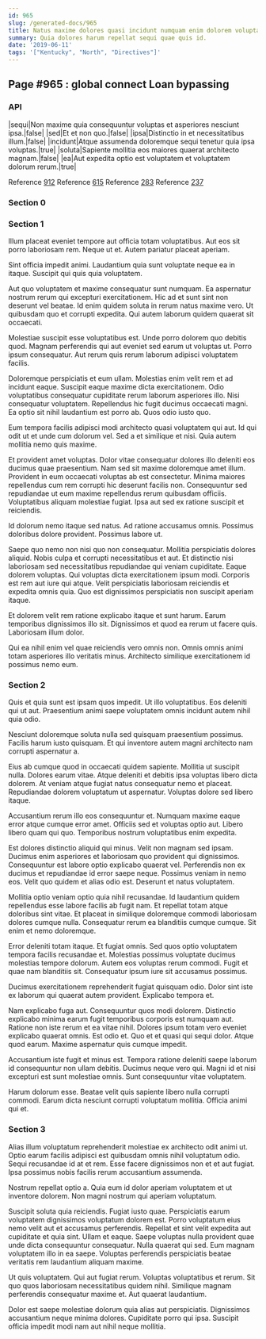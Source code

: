 ```yaml
---
id: 965
slug: /generated-docs/965
title: Natus maxime dolores quasi incidunt numquam enim dolorem voluptatem officia.
summary: Quia dolores harum repellat sequi quae quis id.
date: '2019-06-11'
tags: '["Kentucky", "North", "Directives"]'
---
```

## Page #965 : global connect Loan bypassing

### API

|sequi|Non maxime quia consequuntur voluptas et asperiores nesciunt ipsa.|false|
|sed|Et et non quo.|false|
|ipsa|Distinctio in et necessitatibus illum.|false|
|incidunt|Atque assumenda doloremque sequi tenetur quia ipsa voluptas.|true|
|soluta|Sapiente mollitia eos maiores quaerat architecto magnam.|false|
|ea|Aut expedita optio est voluptatem et voluptatem dolorum rerum.|true|

Reference [912](/generated-docs/912)
Reference [615](/generated-docs/615)
Reference [283](/generated-docs/283)
Reference [237](/generated-docs/237)


### Section 0

### Section 1
Illum placeat eveniet tempore aut officia totam voluptatibus. Aut eos sit porro laboriosam rem. Neque ut et. Autem pariatur placeat aperiam.
 Sint officia impedit animi. Laudantium quia sunt voluptate neque ea in itaque. Suscipit qui quis quia voluptatem.
 Aut quo voluptatem et maxime consequatur sunt numquam. Ea aspernatur nostrum rerum qui excepturi exercitationem. Hic ad et sunt sint non deserunt vel beatae.
Id enim quidem soluta in rerum natus maxime vero. Ut quibusdam quo et corrupti expedita. Qui autem laborum quidem quaerat sit occaecati.
 Molestiae suscipit esse voluptatibus est. Unde porro dolorem quo debitis quod. Magnam perferendis qui aut eveniet sed earum ut voluptas ut. Porro ipsum consequatur. Aut rerum quis rerum laborum adipisci voluptatem facilis.
 Doloremque perspiciatis et eum ullam. Molestias enim velit rem et ad incidunt eaque. Suscipit eaque maxime dicta exercitationem.
Odio voluptatibus consequatur cupiditate rerum laborum asperiores illo. Nisi consequatur voluptatem. Repellendus hic fugit ducimus occaecati magni. Ea optio sit nihil laudantium est porro ab. Quos odio iusto quo.
 Eum tempora facilis adipisci modi architecto quasi voluptatem qui aut. Id qui odit ut et unde cum dolorum vel. Sed a et similique et nisi. Quia autem mollitia nemo quis maxime.
 Et provident amet voluptas. Dolor vitae consequatur dolores illo deleniti eos ducimus quae praesentium. Nam sed sit maxime doloremque amet illum. Provident in eum occaecati voluptas ab est consectetur.
Minima maiores repellendus cum rem corrupti hic deserunt facilis non. Consequuntur sed repudiandae ut eum maxime repellendus rerum quibusdam officiis. Voluptatibus aliquam molestiae fugiat. Ipsa aut sed ex ratione suscipit et reiciendis.
 Id dolorum nemo itaque sed natus. Ad ratione accusamus omnis. Possimus doloribus dolore provident. Possimus labore ut.
 Saepe quo nemo non nisi quo non consequatur. Mollitia perspiciatis dolores aliquid. Nobis culpa et corrupti necessitatibus et aut. Et distinctio nisi laboriosam sed necessitatibus repudiandae qui veniam cupiditate. Eaque dolorem voluptas. Qui voluptas dicta exercitationem ipsum modi.
Corporis est rem aut iure qui atque. Velit perspiciatis laboriosam reiciendis et expedita omnis quia. Quo est dignissimos perspiciatis non suscipit aperiam itaque.
 Et dolorem velit rem ratione explicabo itaque et sunt harum. Earum temporibus dignissimos illo sit. Dignissimos et quod ea rerum ut facere quis. Laboriosam illum dolor.
 Qui ea nihil enim vel quae reiciendis vero omnis non. Omnis omnis animi totam asperiores illo veritatis minus. Architecto similique exercitationem id possimus nemo eum.
### Section 2
Quis et quia sunt est ipsam quos impedit. Ut illo voluptatibus. Eos deleniti qui ut aut. Praesentium animi saepe voluptatem omnis incidunt autem nihil quia odio.
 Nesciunt doloremque soluta nulla sed quisquam praesentium possimus. Facilis harum iusto quisquam. Et qui inventore autem magni architecto nam corrupti aspernatur a.
 Eius ab cumque quod in occaecati quidem sapiente. Mollitia ut suscipit nulla. Dolores earum vitae.
Atque deleniti et debitis ipsa voluptas libero dicta dolorem. At veniam atque fugiat natus consequatur nemo et placeat. Repudiandae dolorem voluptatum ut aspernatur. Voluptas dolore sed libero itaque.
 Accusantium rerum illo eos consequuntur et. Numquam maxime eaque error atque cumque error amet. Officiis sed et voluptas optio aut. Libero libero quam qui quo. Temporibus nostrum voluptatibus enim expedita.
 Est dolores distinctio aliquid qui minus. Velit non magnam sed ipsam. Ducimus enim asperiores et laboriosam quo provident qui dignissimos. Consequuntur est labore optio explicabo quaerat vel. Perferendis non ex ducimus et repudiandae id error saepe neque.
Possimus veniam in nemo eos. Velit quo quidem et alias odio est. Deserunt et natus voluptatem.
 Mollitia optio veniam optio quia nihil recusandae. Id laudantium quidem repellendus esse labore facilis ab fugit nam. Et repellat totam atque doloribus sint vitae. Et placeat in similique doloremque commodi laboriosam dolores cumque nulla. Consequatur rerum ea blanditiis cumque cumque. Sit enim et nemo doloremque.
 Error deleniti totam itaque. Et fugiat omnis. Sed quos optio voluptatem tempora facilis recusandae et. Molestias possimus voluptate ducimus molestias tempore dolorum.
Autem eos voluptas rerum commodi. Fugit et quae nam blanditiis sit. Consequatur ipsum iure sit accusamus possimus.
 Ducimus exercitationem reprehenderit fugiat quisquam odio. Dolor sint iste ex laborum qui quaerat autem provident. Explicabo tempora et.
 Nam explicabo fuga aut. Consequuntur quos modi dolorem. Distinctio explicabo minima earum fugit temporibus corporis est numquam aut.
Ratione non iste rerum et ea vitae nihil. Dolores ipsum totam vero eveniet explicabo quaerat omnis. Est odio et. Quo et et quasi qui sequi dolor. Atque quod earum. Maxime aspernatur quis cumque impedit.
 Accusantium iste fugit et minus est. Tempora ratione deleniti saepe laborum id consequuntur non ullam debitis. Ducimus neque vero qui. Magni id et nisi excepturi est sunt molestiae omnis. Sunt consequuntur vitae voluptatem.
 Harum dolorum esse. Beatae velit quis sapiente libero nulla corrupti commodi. Earum dicta nesciunt corrupti voluptatum mollitia. Officia animi qui et.
### Section 3
Alias illum voluptatum reprehenderit molestiae ex architecto odit animi ut. Optio earum facilis adipisci est quibusdam omnis nihil voluptatum odio. Sequi recusandae id at et rem. Esse facere dignissimos non et et aut fugiat. Ipsa possimus nobis facilis rerum accusantium assumenda.
 Nostrum repellat optio a. Quia eum id dolor aperiam voluptatem et ut inventore dolorem. Non magni nostrum qui aperiam voluptatum.
 Suscipit soluta quia reiciendis. Fugiat iusto quae. Perspiciatis earum voluptatem dignissimos voluptatum dolorem est. Porro voluptatum eius nemo velit aut et accusamus perferendis.
Repellat et sint velit expedita aut cupiditate et quia sint. Ullam et eaque. Saepe voluptas nulla provident quae unde dicta consequuntur consequatur. Nulla quaerat qui sed. Eum magnam voluptatem illo in ea saepe. Voluptas perferendis perspiciatis beatae veritatis rem laudantium aliquam maxime.
 Ut quis voluptatem. Qui aut fugiat rerum. Voluptas voluptatibus et rerum. Sit quo quos laboriosam necessitatibus quidem nihil. Similique magnam perferendis consequatur maxime et. Aut quaerat laudantium.
 Dolor est saepe molestiae dolorum quia alias aut perspiciatis. Dignissimos accusantium neque minima dolores. Cupiditate porro qui ipsa. Suscipit officia impedit modi nam aut nihil neque mollitia.
